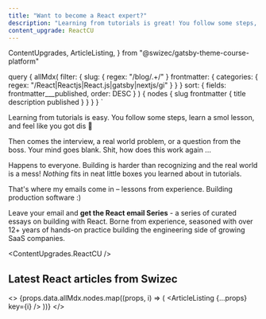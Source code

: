 ```yaml
---
title: "Want to become a React expert?"
description: "Learning from tutorials is great! You follow some steps, learn a smol lesson, and feel like you got this. Then you go into an interview, get a question from the boss, or encounter a new situation and o-oh."
content_upgrade: ReactCU
---
```


  ContentUpgrades,
  ArticleListing,
} from "@swizec/gatsby-theme-course-platform"

  query {
    allMdx(
      filter: {
        slug: { regex: "/blog/.+/" }
        frontmatter: {
            categories: { regex: "/React|Reactjs|React.js|gatsby|nextjs/gi" }
        }
      }
      sort: { fields: frontmatter___published, order: DESC }
    ) {
      nodes {
        slug
        frontmatter {
            title
            description
            published
        }
      }
    }
  }
`

Learning from tutorials is easy. You follow some steps, learn a smol lesson, and feel like you got dis 💪

Then comes the interview, a real world problem, or a question from the boss. Your mind goes blank. Shit, how does this work again ...

Happens to everyone. Building is harder than recognizing and the real world is a mess! _Nothing_ fits in neat little boxes you learned about in tutorials.

That's where my emails come in – lessons from experience. Building production software :)

Leave your email and **get the React email Series** - a series of curated essays on building with React. Borne from experience, seasoned with over 12+ years of hands-on practice building the engineering side of growing SaaS companies.

<ContentUpgrades.ReactCU />

## Latest React articles from Swizec

<>
  {props.data.allMdx.nodes.map((props, i) => (
    <ArticleListing {...props} key={i} />
  ))}
</>

